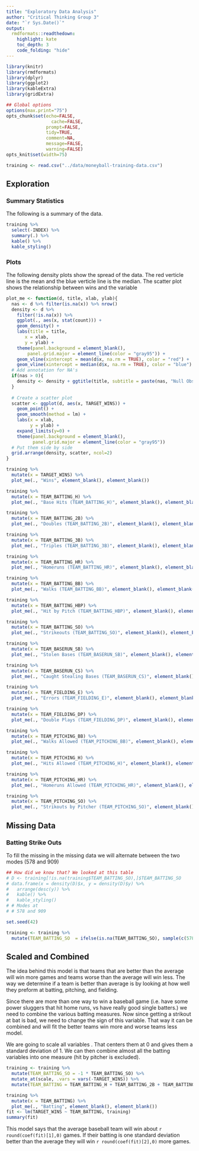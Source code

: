 ```yaml
---
title: "Exploratory Data Analysis"
author: "Critical Thinking Group 3"
date: "`r Sys.Date()`"
output:
  rmdformats::readthedown:
    highlight: kate
    toc_depth: 3
    code_folding: "hide"
---
```


```r
library(knitr)
library(rmdformats)
library(dplyr)
library(ggplot2)
library(kableExtra)
library(gridExtra)

## Global options
options(max.print="75")
opts_chunk$set(echo=FALSE,
	             cache=FALSE,
               prompt=FALSE,
               tidy=TRUE,
               comment=NA,
               message=FALSE,
               warning=FALSE)
opts_knit$set(width=75)
```

```r
training <- read.csv("../data/moneyball-training-data.csv")
```



## Exploration

### Summary Statistics

The following is a summary of the data.

```r
training %>% 
  select(-INDEX) %>%
  summary(.) %>%
  kable() %>%
  kable_styling()
```

### Plots

The following density plots show the spread of the data.  The red verticle line is the mean and the blue verticle line is the median.  The scatter plot shows the relationship between wins and the variable

```r
plot_me <- function(d, title, xlab, ylab){
  nas <- d %>% filter(is.na(x)) %>% nrow()
  density <- d %>%
    filter(!is.na(x)) %>%
    ggplot(., aes(x, stat(count))) +
    geom_density() +
    labs(title = title, 
       x = xlab,
       y = ylab) +
    theme(panel.background = element_blank(),
        panel.grid.major = element_line(color = "gray95")) +
    geom_vline(xintercept = mean(d$x, na.rm = TRUE), color = "red") +
    geom_vline(xintercept = median(d$x, na.rm = TRUE), color = "blue")
  # Add annotation for NA's
  if(nas > 0){
    density <- density + ggtitle(title, subtitle = paste(nas, "Null Observations")) 
  }
  
  # Create a scatter plot
  scatter <- ggplot(d, aes(x, TARGET_WINS)) +
    geom_point() + 
    geom_smooth(method = lm) + 
    labs(x = xlab,
         y = ylab) +
    expand_limits(y=0) +
    theme(panel.background = element_blank(),
          panel.grid.major = element_line(color = "gray95"))
  # Put them side by side
  grid.arrange(density, scatter, ncol=2)
}
```

```r
training %>%
  mutate(x = TARGET_WINS) %>%
  plot_me(., "Wins", element_blank(), element_blank())
```

```r
training %>%
  mutate(x = TEAM_BATTING_H) %>%
  plot_me(., "Base Hits (TEAM_BATTING_H)", element_blank(), element_blank())
```

```r
training %>%
  mutate(x = TEAM_BATTING_2B) %>%
  plot_me(., "Doubles (TEAM_BATTING_2B)", element_blank(), element_blank())
```

```r
training %>%
  mutate(x = TEAM_BATTING_3B) %>%
  plot_me(., "Triples (TEAM_BATTING_3B)", element_blank(), element_blank())
```

```r
training %>%
  mutate(x = TEAM_BATTING_HR) %>%
  plot_me(., "Homeruns (TEAM_BATTING_HR)", element_blank(), element_blank())
```

```r
training %>%
  mutate(x = TEAM_BATTING_BB) %>%
  plot_me(., "Walks (TEAM_BATTING_BB)", element_blank(), element_blank())
```

```r
training %>%
  mutate(x = TEAM_BATTING_HBP) %>%
  plot_me(., "Hit by Pitch (TEAM_BATTING_HBP)", element_blank(), element_blank())
```

```r
training %>%
  mutate(x = TEAM_BATTING_SO) %>%
  plot_me(., "Strikeouts (TEAM_BATTING_SO)", element_blank(), element_blank())
```


```r
training %>%
  mutate(x = TEAM_BASERUN_SB) %>%
  plot_me(., "Stolen Bases (TEAM_BASERUN_SB)", element_blank(), element_blank())
```

```r
training %>%
  mutate(x = TEAM_BASERUN_CS) %>%
  plot_me(., "Caught Stealing Bases (TEAM_BASERUN_CS)", element_blank(), element_blank())
```

```r
training %>%
  mutate(x = TEAM_FIELDING_E) %>%
  plot_me(., "Errors (TEAM_FIELDING_E)", element_blank(), element_blank())
```

```r
training %>%
  mutate(x = TEAM_FIELDING_DP) %>%
  plot_me(., "Double Plays (TEAM_FIELDING_DP)", element_blank(), element_blank())
```

```r
training %>%
  mutate(x = TEAM_PITCHING_BB) %>%
  plot_me(., "Walks Allowed (TEAM_PITCHING_BB)", element_blank(), element_blank())
```

```r
training %>%
  mutate(x = TEAM_PITCHING_H) %>%
  plot_me(., "Hits Allowed (TEAM_PITCHING_H)", element_blank(), element_blank())
```

```r
training %>%
  mutate(x = TEAM_PITCHING_HR) %>%
  plot_me(., "Homeruns Allowed (TEAM_PITCHING_HR)", element_blank(), element_blank())
```

```r
training %>%
  mutate(x = TEAM_PITCHING_SO) %>%
  plot_me(., "Strikouts by Pitcher (TEAM_PITCHING_SO)", element_blank(), element_blank())
```

## Missing Data

### Batting Strike Outs

To fill the missing in the missing data we will alternate between the two modes (578 and 909)

```r
## How did we know that? We looked at this table
# D <- training[!is.na(training$TEAM_BATTING_SO),]$TEAM_BATTING_SO
# data.frame(x = density(D)$x, y = density(D)$y) %>%
#   arrange(desc(y)) %>%
#   kable() %>%
#   kable_styling()
# # Modes at
# # 578 and 909
```

```r
set.seed(42)

training <- training %>%
  mutate(TEAM_BATTING_SO  = ifelse(is.na(TEAM_BATTING_SO), sample(c(578, 909), 1), TEAM_BATTING_SO))
```

## Scaled and Combined

The idea behind this model is that teams that are better than the average will win more games and teams worse than the average will win less.  The way we determine if a team is better than average is by looking at how well they preform at batting, pitching, and fielding.

Since there are more than one way to win a baseball game (i.e. have some power sluggers that hit home runs, vs have really good single batters.) we need to combine the various batting measures.  Now since getting a strikout at bat is bad, we need to change the sign of this variable.  That way it can be combined and will fit the better teams win more and worse teams less model.

We are going to scale all variables .  That centers them at 0 and gives them a standard deviation of 1.  We can then combine almost all the batting variables into one measure (hit by pitcher is excluded).

```r
training <- training %>%
  mutate(TEAM_BATTING_SO = -1 * TEAM_BATTING_SO) %>%
  mutate_at(scale, .vars = vars(-TARGET_WINS)) %>%
  mutate(TEAM_BATTING = TEAM_BATTING_H + TEAM_BATTING_2B + TEAM_BATTING_3B + TEAM_BATTING_HR + TEAM_BATTING_BB + TEAM_BATTING_SO)
```

```r
training %>%
  mutate(x = TEAM_BATTING) %>%
  plot_me(., "Batting", element_blank(), element_blank())
fit <- lm(TARGET_WINS ~ TEAM_BATTING, training)
summary(fit)
```

This model says that the average baseball team will win about `r round(coef(fit)[1],0)` games.  If their batting is one standard deviation better than the average they will win `r round(coef(fit)[2],0)` more games.  